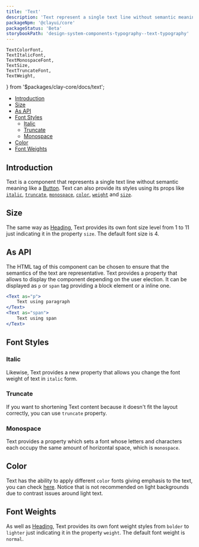 ```yaml
---
title: 'Text'
description: 'Text represent a single text line without semantic meaning.'
packageNpm: '@clayui/core'
packageStatus: 'Beta'
storybookPath: 'design-system-components-typography--text-typography'
---
```


	TextColorFont,
	TextItalicFont,
	TextMonospaceFont,
	TextSize,
	TextTruncateFont,
	TextWeight,
} from '$packages/clay-core/docs/text';

<div class="nav-toc-absolute">
<div class="nav-toc">

-   [Introduction](#introduction)
-   [Size](#size)
-   [As API](#as-api)
-   [Font Styles](#font-styles)
    -   [Italic](#italic)
    -   [Truncate](#truncate)
    -   [Monospace](#monospace)
-   [Color](#color)
-   [Font Weights](#font-weights)

</div>
</div>

## Introduction

Text is a component that represents a single text line without semantic meaning like a [Button](/docs/components/button.html). Text can also provide its styles using its props like [`italic`](#italic), [`truncate`](#truncate), [`monospace`](#monospace), [`color`](#color), [`weight`](#font-weights) and [`size`](#size).

## Size

The same way as [Heading](/docs/components/heading.html), Text provides its own font size level from 1 to 11 just indicating it in the property `size`. The default font size is 4.

<TextSize />

## As API

The HTML tag of this component can be chosen to ensure that the semantics of the text are representative. Text provides a property that allows to display the component depending on the user election. It can be displayed as `p` or `span` tag providing a block element or a inline one.

```jsx
<Text as="p">
    Text using paragraph
</Text>
<Text as="span">
    Text using span
</Text>
```

## Font Styles

### Italic

Likewise, Text provides a new property that allows you change the font weight of text in `italic` form.

<TextItalicFont />

### Truncate

If you want to shortening Text content because it doesn't fit the layout correctly, you can use `truncate` property.

<TextTruncateFont />

### Monospace

Text provides a property which sets a font whose letters and characters each occupy the same amount of horizontal space, which is `monospace`.

<TextMonospaceFont />

## Color

Text has the ability to apply different `color` fonts giving emphasis to the text, you can check [here](/docs/css/content/typography.html#css-contextual-texts). Notice that is not recommended on light backgrounds due to contrast issues around light text.

<TextColorFont />

## Font Weights

As well as [Heading](/docs/components/heading.html), Text provides its own font weight styles from `bolder` to `lighter` just indicating it in the property `weight`. The default font weight is `normal`.

<TextWeight />
